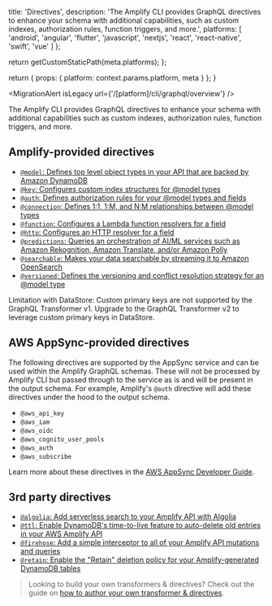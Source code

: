 
  title: 'Directives',
  description:
    'The Amplify CLI provides GraphQL directives to enhance your schema with additional capabilities, such as custom indexes, authorization rules, function triggers, and more.',
  platforms: [
    'android',
    'angular',
    'flutter',
    'javascript',
    'nextjs',
    'react',
    'react-native',
    'swift',
    'vue'
  ]
};

  return getCustomStaticPath(meta.platforms);
};

  return {
    props: {
      platform: context.params.platform,
      meta
    }
  };
}

<MigrationAlert isLegacy url={'/[platform]/cli/graphql/overview'} />

The Amplify CLI provides GraphQL directives to enhance your schema with additional capabilities such as custom indexes, authorization rules, function triggers, and more.

## Amplify-provided directives

- [`@model`: Defines top level object types in your API that are backed by Amazon DynamoDB](../model-directive)
- [`@key`: Configures custom index structures for @model types](../key-directive)
- [`@auth`: Defines authorization rules for your @model types and fields](../auth-directive)
- [`@connection`: Defines 1:1, 1:M, and N:M relationships between @model types](../connection-directive)
- [`@function`: Configures a Lambda function resolvers for a field](../function-directive)
- [`@http`: Configures an HTTP resolver for a field](../http-directive)
- [`@predictions`: Queries an orchestration of AI/ML services such as Amazon Rekognition, Amazon Translate, and/or Amazon Polly](../predictions-directive)
- [`@searchable`: Makes your data searchable by streaming it to Amazon OpenSearch](../searchable-directive)
- [`@versioned`: Defines the versioning and conflict resolution strategy for an @model type](../versioned-directive)

<Callout warning>
  Limitation with DataStore: Custom primary keys are not supported by the
  GraphQL Transformer v1. Upgrade to the GraphQL Transformer v2 to leverage
  custom primary keys in DataStore.
</Callout>

## AWS AppSync-provided directives

The following directives are supported by the AppSync service and can be used within the Amplify GraphQL schemas. These will not be processed by Amplify CLI but passed through to the service as is and will be present in the output schema. For example, Amplify's `@auth` directive will add these directives under the hood to the output schema.

- `@aws_api_key`
- `@aws_iam`
- `@aws_oidc`
- `@aws_cognito_user_pools`
- `@aws_auth`
- `@aws_subscribe`

Learn more about these directives in the [AWS AppSync Developer Guide](https://docs.aws.amazon.com/appsync/latest/devguide/security-authz.html).

## 3rd party directives

- [`@algolia`: Add serverless search to your Amplify API with Algolia](https://github.com/thefinnomenon/graphql-algolia-transformer)
- [`@ttl`: Enable DynamoDB's time-to-live feature to auto-delete old entries in your AWS Amplify API](https://github.com/flogy/graphql-ttl-transformer)
- [`@firehose`: Add a simple interceptor to all of your Amplify API mutations and queries](https://github.com/LaugnaHealth/graphql-firehose-transformer)
- [`@retain`: Enable the "Retain" deletion policy for your Amplify-generated DynamoDB tables](https://github.com/flogy/graphql-retain-transformer)

> Looking to build your own transformers & directives? Check out the guide on [how to author your own transformer & directives](/cli/plugins/authoring#authoring-custom-graphql-transformers--directives).
